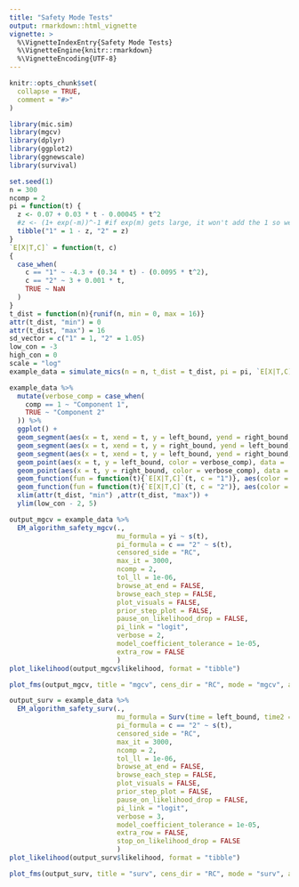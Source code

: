 ```yaml
---
title: "Safety Mode Tests"
output: rmarkdown::html_vignette
vignette: >
  %\VignetteIndexEntry{Safety Mode Tests}
  %\VignetteEngine{knitr::rmarkdown}
  %\VignetteEncoding{UTF-8}
---
```


```r
knitr::opts_chunk$set(
  collapse = TRUE,
  comment = "#>"
)
```

```r
library(mic.sim)
library(mgcv)
library(dplyr)
library(ggplot2)
library(ggnewscale)
library(survival)
```

```r
set.seed(1)
n = 300
ncomp = 2
pi = function(t) {
  z <- 0.07 + 0.03 * t - 0.00045 * t^2
  #z <- (1+ exp(-m))^-1 #if exp(m) gets large, it won't add the 1 so we write like this
  tibble("1" = 1 - z, "2" = z)
}
`E[X|T,C]` = function(t, c)
{
  case_when(
    c == "1" ~ -4.3 + (0.34 * t) - (0.0095 * t^2),
    c == "2" ~ 3 + 0.001 * t,
    TRUE ~ NaN
  )
}
t_dist = function(n){runif(n, min = 0, max = 16)}
attr(t_dist, "min") = 0
attr(t_dist, "max") = 16
sd_vector = c("1" = 1, "2" = 1.05)
low_con = -3
high_con = 0
scale = "log"
example_data = simulate_mics(n = n, t_dist = t_dist, pi = pi, `E[X|T,C]` = `E[X|T,C]`, sd_vector = sd_vector, covariate_list = NULL, covariate_effect_vector = c(0), low_con = low_con, high_con = high_con, scale = "log") %>% suppressMessages()

example_data %>% 
  mutate(verbose_comp = case_when(
    comp == 1 ~ "Component 1",
    TRUE ~ "Component 2"
  )) %>% 
  ggplot() +
  geom_segment(aes(x = t, xend = t, y = left_bound, yend = right_bound, color = verbose_comp), data = (. %>% filter(left_bound != -Inf & right_bound != Inf)), alpha = 0.3) +
  geom_segment(aes(x = t, xend = t, y = right_bound, yend = left_bound, color = verbose_comp), data = (. %>% filter(left_bound == -Inf) %>% mutate(left_bound = low_con - 2)), arrow = arrow(length = unit(0.03, "npc")), alpha = 0.3) +
  geom_segment(aes(x = t, xend = t, y = left_bound, yend = right_bound, color = verbose_comp), data = (. %>% filter(right_bound == Inf) %>% mutate(right_bound = 5)), arrow = arrow(length = unit(0.03, "npc")), alpha = 0.3) +
  geom_point(aes(x = t, y = left_bound, color = verbose_comp), data = . %>% filter(left_bound != -Inf), alpha = 0.3) +
  geom_point(aes(x = t, y = right_bound, color = verbose_comp), data = . %>% filter(right_bound != Inf), alpha = 0.3) +
  geom_function(fun = function(t){`E[X|T,C]`(t, c = "1")}, aes(color = "Component 1 Mean")) +
  geom_function(fun = function(t){`E[X|T,C]`(t, c = "2")}, aes(color = "Component 2 Mean")) +
  xlim(attr(t_dist, "min") ,attr(t_dist, "max")) +
  ylim(low_con - 2, 5)
```

```r
output_mgcv = example_data %>% 
  EM_algorithm_safety_mgcv(., 
                           mu_formula = yi ~ s(t), 
                           pi_formula = c == "2" ~ s(t),
                           censored_side = "RC",
                           max_it = 3000,
                           ncomp = 2,
                           tol_ll = 1e-06,
                           browse_at_end = FALSE,
                           browse_each_step = FALSE,
                           plot_visuals = FALSE,
                           prior_step_plot = FALSE,
                           pause_on_likelihood_drop = FALSE,
                           pi_link = "logit",
                           verbose = 2,
                           model_coefficient_tolerance = 1e-05,
                           extra_row = FALSE
                           )
plot_likelihood(output_mgcv$likelihood, format = "tibble")
```
```r
plot_fms(output_mgcv, title = "mgcv", cens_dir = "RC", mode = "mgcv", add_log_reg = FALSE, s_breakpoint = NULL, r_breakpoint = NULL)
```



```r
output_surv = example_data %>% 
  EM_algorithm_safety_surv(., 
                           mu_formula = Surv(time = left_bound, time2 = right_bound, type = "interval2") ~ pspline(t, df = 0, caic = TRUE), 
                           pi_formula = c == "2" ~ s(t),
                           censored_side = "RC",
                           max_it = 3000,
                           ncomp = 2,
                           tol_ll = 1e-06,
                           browse_at_end = FALSE,
                           browse_each_step = FALSE,
                           plot_visuals = FALSE,
                           prior_step_plot = FALSE,
                           pause_on_likelihood_drop = FALSE,
                           pi_link = "logit",
                           verbose = 3,
                           model_coefficient_tolerance = 1e-05,
                           extra_row = FALSE,
                           stop_on_likelihood_drop = FALSE
                           )
plot_likelihood(output_surv$likelihood, format = "tibble")
```
```r
plot_fms(output_surv, title = "surv", cens_dir = "RC", mode = "surv", add_log_reg = FALSE, s_breakpoint = NULL, r_breakpoint = NULL)
```

